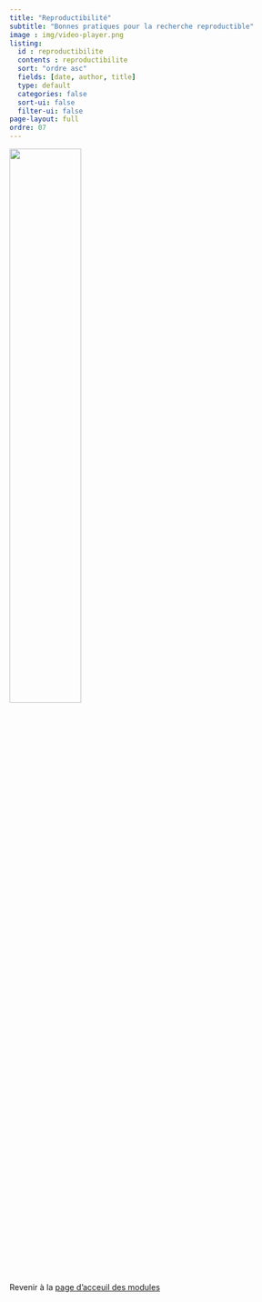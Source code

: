 ```yaml
---
title: "Reproductibilité"
subtitle: "Bonnes pratiques pour la recherche reproductible"
image : img/video-player.png
listing: 
  id : reproductibilite
  contents : reproductibilite
  sort: "ordre asc"
  fields: [date, author, title]
  type: default
  categories: false
  sort-ui: false
  filter-ui: false
page-layout: full
ordre: 07
---
```


::: column-margin
![](img/video-player.png){width="50%"}
:::


::: {#reproductibilite}
:::


</br>

::: center
Revenir à la [page d'acceuil des modules](/modules.qmd)
:::